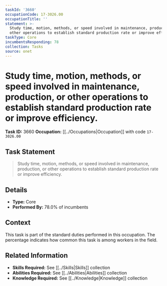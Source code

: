 ```yaml
---
taskId: '3660'
occupationCode: 17-3026.00
occupationTitle: ''
statement: >-
  Study time, motion, methods, or speed involved in maintenance, production, or
  other operations to establish standard production rate or improve efficiency.
taskType: Core
incumbentsResponding: 78
collection: Tasks
source: onet
---
```

# Study time, motion, methods, or speed involved in maintenance, production, or other operations to establish standard production rate or improve efficiency.

**Task ID:** 3660
**Occupation:** [[../Occupations|Occupation]] with code `17-3026.00`

## Task Statement

> Study time, motion, methods, or speed involved in maintenance, production, or other operations to establish standard production rate or improve efficiency.

## Details

- **Type:** Core
- **Performed By:** 78.0% of incumbents

## Context

This task is part of the standard duties performed in this occupation. The percentage indicates how common this task is among workers in the field.

## Related Information

- **Skills Required:** See [[../Skills|Skills]] collection
- **Abilities Required:** See [[../Abilities|Abilities]] collection
- **Knowledge Required:** See [[../Knowledge|Knowledge]] collection
